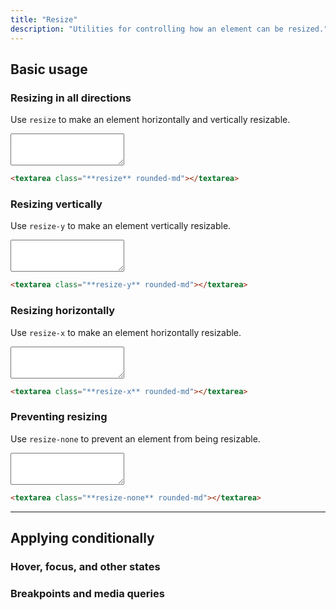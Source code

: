 ```yaml
---
title: "Resize"
description: "Utilities for controlling how an element can be resized."
---
```




## Basic usage

### Resizing in all directions

Use `resize` to make an element horizontally and vertically resizable.

<Example hint="Drag the textarea handle in the demo to see the expected behaviour">
  <div class="w-full flex items-center justify-center">
    <textarea class="resize text-sm p-2 w-80 ring-1 ring-slate-900/10 shadow-sm rounded-md dark:bg-slate-800 dark:ring-0 dark:highlight-white/5" rows="3"></textarea>
  </div>
</Example>

```html
<textarea class="**resize** rounded-md"></textarea>
```

### Resizing vertically

Use `resize-y` to make an element vertically resizable.

<Example hint="Drag the textarea handle in the demo to see the expected behaviour">
  <div class="w-full flex items-center justify-center">
    <textarea class="resize-y text-sm p-2 w-80 ring-1 ring-slate-900/10 shadow-sm rounded-md dark:bg-slate-800 dark:ring-0 dark:highlight-white/5" rows="3"></textarea>
  </div>
</Example>

```html
<textarea class="**resize-y** rounded-md"></textarea>
```

### Resizing horizontally

Use `resize-x` to make an element horizontally resizable.

<Example hint="Drag the textarea handle in the demo to see the expected behaviour">
  <div class="w-full flex items-center justify-center">
    <textarea class="resize-x text-sm p-2 w-80 ring-1 ring-slate-900/10 shadow-sm rounded-md dark:bg-slate-800 dark:ring-0 dark:highlight-white/5" rows="3"></textarea>
  </div>
</Example>

```html
<textarea class="**resize-x** rounded-md"></textarea>
```

### Preventing resizing

Use `resize-none` to prevent an element from being resizable.

<Example hint="Notice that the textarea handle is gone">
  <div class="w-full flex items-center justify-center">
    <textarea class="resize-none text-sm p-2 w-80 ring-1 ring-slate-900/10 shadow-sm rounded-md dark:bg-slate-800 dark:ring-0 dark:highlight-white/5" rows="3"></textarea>
  </div>
</Example>

```html
<textarea class="**resize-none** rounded-md"></textarea>
```

---

## <Heading ignore>Applying conditionally</Heading>

### <Heading ignore>Hover, focus, and other states</Heading>

<HoverFocusAndOtherStates defaultClass="resize-none" featuredClass="resize" />

### <Heading ignore>Breakpoints and media queries</Heading>

<BreakpointsAndMediaQueries defaultClass="resize-none" featuredClass="resize" />
